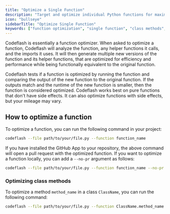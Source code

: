 ```yaml
---
title: "Optimize a Single Function"
description: "Target and optimize individual Python functions for maximum performance gains"
icon: "bullseye"
sidebarTitle: "Optimize Single Function"
keywords: ["function optimization", "single function", "class methods", "performance", "targeted optimization"]
---
```


Codeflash is essentially a function optimizer. When asked to optimize a function, Codeflash will analyze the function,
any helper functions it calls, and the imports it uses. It will then generate multiple new versions of the function and its helper functions, that are
optimized for efficiency and performance while being functionally equivalent to the original function. 

Codeflash tests if a function is optimized by running the function and comparing the output of the new function to
the original function. If the outputs match and the runtime of the new function is smaller, then the function is considered optimized.
Codeflash works best on pure functions that don't have side effects. It can also optimize functions with side effects, but
your mileage may vary.

## How to optimize a function

To optimize a function, you can run the following command in your project:

```bash
codeflash --file path/to/your/file.py --function function_name
```

If you have installed the GitHub App to your repository, the above command will open a pull request with the optimized function.
If you want to optimize a function locally, you can add a `--no-pr` argument as follows:

```bash
codeflash --file path/to/your/file.py --function function_name --no-pr
```

### Optimizing class methods

To optimize a method `method_name` in a class `ClassName`, you can run the following command:

```bash
codeflash --file path/to/your/file.py --function ClassName.method_name
```
